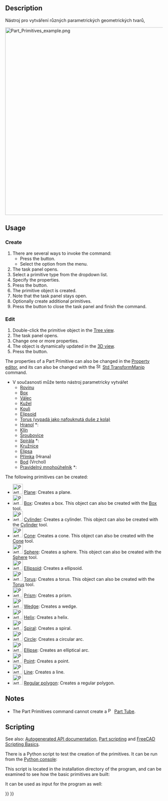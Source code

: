 <languages/>

{{Docnav
|[[Part_Tube|Tube]]
|[[Part_Plane|Plane]]
|[[Part_Workbench|Part]]
|IconL=Part_Tube.svg
|IconR=Part_Plane.svg
|IconC=Workbench_Part.svg
}}

{{GuiCommand
|Name=Part Primitives
|MenuLocation=Part → Create primitives...
|Workbenches=[[Part_Workbench|Part]], [[OpenSCAD_Workbench|OpenSCAD]]
|SeeAlso=[[Part_Builder|Part Builder]]
}}

== Description == 

<div class="mw-translate-fuzzy">
Nástroj pro vytváření různých parametrických geometrických tvarů,
</div>

[[File:Part_Primitives_example.png|600px]]
{{Caption|The primitives that can be created with the command}}

== Usage ==

=== Create ===

# There are several ways to invoke the command:
#* Press the {{Button|[[Image:Part_Primitives.svg|16px]] [[Part_Primitives|Create Primitives...]]}} button.
#* Select the {{MenuCommand|Part → [[Image:Part_Primitives.svg|16px]] Create Primitives...}} option from the menu.
# The {{MenuCommand|Geometric Primitives}} task panel opens.
# Select a primitive type from the dropdown list.
# Specify the properties.
# Press the {{Button|Create}} button.
# The primitive object is created.
# Note that the task panel stays open.
# Optionally create additional primitives.
# Press the {{Button|Close}} button to close the task panel and finish the command.

=== Edit ===

# Double-click the primitive object in the [[Tree_view|Tree view]].
# The {{MenuCommand|Geometric Primitives}} task panel opens.
# Change one or more properties.
# The object is dynamically updated in the [[3D_view|3D view]].
# Press the {{Button|OK}} button.

The properties of a Part Primitive can also be changed in the [[Property_editor|Property editor]], and its {{PropertyData|Placement}} can also be changed with the [[Image:Std_TransformManip.svg|16px]] [[Std_TransformManip|Std TransformManip]] command.

<span id="Geometric_Primitives"></span>
<div class="mw-translate-fuzzy">
*V současnosti může tento nástroj parametricky vytvářet
**[[Part_Plane/cs|Rovinu]]
**[[Part_Box/cs|Box]]
**[[Part_Cylinder/cs|Válec]]
**[[Part_Cone/cs|Kužel]]
**[[Part_Sphere/cs|Kouli]]
**[[Part_Ellipsoid/cs|Elipsoid]]
**[[Part_Torus/cs|Torus (vypadá jako nafouknutá duše z kola)]]
**[[Part_Prism/cs|Hranol]] {{Version|0.14}}*:
**[[Part_Wedge/cs|Klín]]
**[[Part_Helix/cs|Šroubovice]]
**[[Part_Spiral/cs|Spirála]] {{Version|0.14}}*:
**[[Part_Circle/cs|Kružnice]]
**[[Part_Ellipse/cs|Elipsa]]
**[[Part_Line/cs|Přímka]] (Hrana)
**[[Part_Point/cs|Bod]] (Vrchol)
**[[Part_RegularPolygon/cs|Pravidelný mnohoúhelník]] {{Version|0.14}}*:
</div>

The following primitives can be created:
*[[Image:Part_Plane.svg|32px]] [[Part_Plane|Plane]]: Creates a plane.
*[[Image:Part_Box.svg|32px]] [[Part_Box|Box]]: Creates a box. This object can also be created with the [[Part_Box|Box]] tool.
*[[Image:Part_Cylinder.svg|32px]] [[Part_Cylinder|Cylinder]]: Creates a cylinder. This object can also be created with the [[Part_Cylinder|Cylinder]] tool.
*[[Image:Part_Cone.svg|32px]] [[Part_Cone|Cone]]: Creates a cone. This object can also be created with the [[Part_Cone|Cone]] tool.
*[[Image:Part_Sphere.svg|32px]] [[Part_Sphere|Sphere]]: Creates a sphere.  This object can also be created with the [[Part_Sphere|Sphere]] tool.
*[[Image:Part_Ellipsoid.svg|32px]] [[Part_Ellipsoid|Ellipsoid]]: Creates a ellipsoid.
*[[Image:Part_Torus.svg|32px]] [[Part_Torus|Torus]]: Creates a torus. This object can also be created with the [[Part_Torus|Torus]] tool.
*[[Image:Part_Prism.svg|32px]] [[Part_Prism|Prism]]: Creates a prism.
*[[Image:Part_Wedge.svg|32px]] [[Part_Wedge|Wedge]]: Creates a wedge.
*[[Image:Part_Helix.svg|32px]] [[Part_Helix|Helix]]: Creates a helix.
*[[Image:Part_Spiral.svg|32px]] [[Part_Spiral|Spiral]]: Creates a spiral.
*[[Image:Part_Circle.svg|32px]] [[Part_Circle|Circle]]: Creates a circular arc.
*[[Image:Part_Ellipse.svg|32px]] [[Part_Ellipse|Ellipse]]: Creates an elliptical arc.
*[[Image:Part_Point.svg|32px]] [[Part_Point|Point]]: Creates a point.
*[[Image:Part_Line.svg|32px]] [[Part_Line|Line]]: Creates a line.
*[[Image:Part_RegularPolygon.svg|32px]] [[Part_RegularPolygon|Regular polygon]]: Creates a regular polygon.

== Notes ==

* The Part Primitives command cannot create a [[Image:Part_Tube.svg|16px]] [[Part_Tube|Part Tube]].

== Scripting ==

See also: [https://freecad.github.io/SourceDoc/ Autogenerated API documentation], [[Part_scripting|Part scripting]] and [[FreeCAD_Scripting_Basics|FreeCAD Scripting Basics]].

There is a Python script to test the creation of the primitives. It can be run from the [[Python_console|Python console]]:

{{Code|code=
import parttests.part_test_objects as pto
pto.create_test_file("example_file")
}}

This script is located in the installation directory of the program, and can be examined to see how the basic primitives are built:

{{Code|code=
$INSTALL_DIR/Mod/Part/parttests/part_test_objects.py
}}

It can be used as input for the program as well:

{{Code|code=
freecad $INSTALL_DIR/Mod/Part/parttests/part_test_objects.py
}}


{{Docnav
|[[Part_Tube|Tube]]
|[[Part_Plane|Plane]]
|[[Part_Workbench|Part]]
|IconL=Part_Tube.svg
|IconR=Part_Plane.svg
|IconC=Workbench_Part.svg
}}

{{Part_Tools_navi{{#translation:}}}}
{{Userdocnavi{{#translation:}}}}